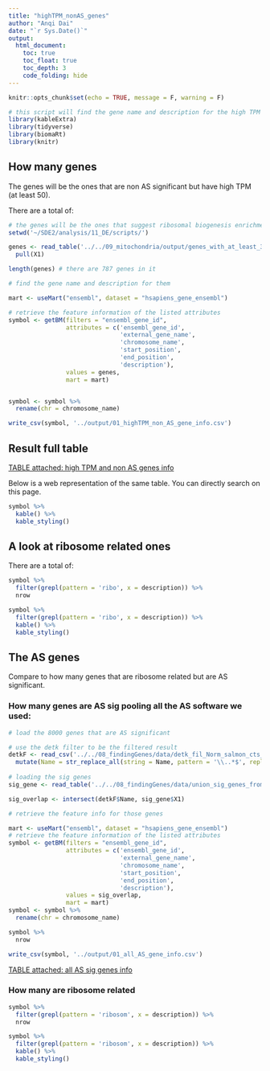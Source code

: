 ```yaml
---
title: "highTPM_nonAS_genes"
author: "Anqi Dai"
date: "`r Sys.Date()`"
output:
  html_document:
    toc: true
    toc_float: true
    toc_depth: 3
    code_folding: hide
---
```


```r
knitr::opts_chunk$set(echo = TRUE, message = F, warning = F)
```

```r
# this script will find the gene name and description for the high TPM & non AS genes
library(kableExtra)
library(tidyverse)
library(biomaRt)
library(knitr)
```

## How many genes

The genes will be the ones that are non AS significant but have high TPM (at least 50).

There are a total of: 

```r

# the genes will be the ones that suggest ribosomal biogenesis enrichment when comparing KD to control.
setwd('~/SDE2/analysis/11_DE/scripts/')

genes <- read_table('../../09_mitochondria/output/genes_with_at_least_3_introns_ids_highTPM.txt', col_names = F) %>%
  pull(X1)

length(genes) # there are 787 genes in it

# find the gene name and description for them

mart <- useMart("ensembl", dataset = "hsapiens_gene_ensembl")

# retrieve the feature information of the listed attributes
symbol <- getBM(filters = "ensembl_gene_id",
                attributes = c('ensembl_gene_id',
                               'external_gene_name',
                               'chromosome_name',
                               'start_position',
                               'end_position', 
                               'description'),
                values = genes, 
                mart = mart)


symbol <- symbol %>%
  rename(chr = chromosome_name)

write_csv(symbol, '../output/01_highTPM_non_AS_gene_info.csv')

```

## Result full table 

[TABLE attached: high TPM and non AS genes info](../output/01_highTPM_non_AS_gene_info.csv)

Below is a web representation of the same table. You can directly search on this page.

```r
symbol %>%
  kable() %>%
  kable_styling()
```

## A look at ribosome related ones

There are a total of: 

```r
symbol %>%
  filter(grepl(pattern = 'ribo', x = description)) %>%
  nrow
```

```r
symbol %>%
  filter(grepl(pattern = 'ribo', x = description)) %>%
  kable() %>%
  kable_styling()
```

## The AS genes

Compare to how many genes that are ribosome related but are AS significant.

### How many genes are AS sig pooling all the AS software we used:

```r
# load the 8000 genes that are AS significant

# use the detk filter to be the filtered result
detkF <- read_csv('../../08_findingGenes/data/detk_fil_Norm_salmon_cts_replicate1_matrix.csv') %>%
  mutate(Name = str_replace_all(string = Name, pattern = '\\..*$', replacement = '')) 
  
# loading the sig genes
sig_gene <- read_table('../../08_findingGenes/data/union_sig_genes_from_3_analysis.txt', col_names = F)

sig_overlap <- intersect(detkF$Name, sig_gene$X1)


```

```r
# retrieve the feature info for those genes

mart <- useMart("ensembl", dataset = "hsapiens_gene_ensembl")
# retrieve the feature information of the listed attributes
symbol <- getBM(filters = "ensembl_gene_id",
                attributes = c('ensembl_gene_id',
                               'external_gene_name',
                               'chromosome_name',
                               'start_position',
                               'end_position', 
                               'description'),
                values = sig_overlap, 
                mart = mart)
symbol <- symbol %>%
  rename(chr = chromosome_name)

symbol %>%
  nrow

write_csv(symbol, '../output/01_all_AS_gene_info.csv')
```

[TABLE attached: all AS sig genes info](../output/01_all_AS_gene_info.csv)

### How many are ribosome related

```r
symbol %>%
  filter(grepl(pattern = 'ribosom', x = description)) %>%
  nrow
```

```r
symbol %>%
  filter(grepl(pattern = 'ribosom', x = description)) %>%
  kable() %>%
  kable_styling()
```


